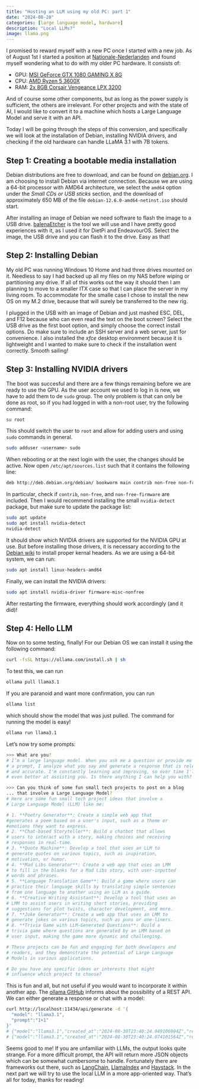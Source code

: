 ```yaml
---
title: "Hosting an LLM using my old PC: part 1"
date: "2024-08-28"
categories: [large language model, hardware]
description: "Local LLMs?"
image: llama.png
---
```


I promised to reward myself with a new PC once I started with a new job.
As of August 1st I started a position at [Nationale-Nederlanden](https://www.nn.nl/) and found myself wondering what to do with my older PC hardware.
It consists of:

-   GPU: [MSI GeForce GTX 1080 GAMING X 8G](https://tweakers.net/pricewatch/545523/msi-geforce-gtx-1080-gaming-x-8g/specificaties/)
-   CPU: [AMD Ryzen 5 3600X](https://tweakers.net/pricewatch/1390254/amd-ryzen-5-3600x-boxed/specificaties/)
-   RAM: [2x 8GB Corsair Vengeance LPX 3200](link)

And of course some other components, but as long as the power supply is sufficient, the others are irrelevant.
For other projects and with the state of AI, I would like to convert it to a machine which hosts a Large Language Model and serve it with an API.

Today I will be going through the steps of this conversion, and specifically we will look at the installation of Debian, installing NVIDIA drivers, and checking if the old hardware can handle LLaMA 3.1 with 7B tokens.

## Step 1: Creating a bootable media installation

Debian distributions are free to download, and can be found on [debian.org](debian.org).
I am choosing to install Debian via internet connection.
Because we are using a 64-bit processor with AMD64 architecture, we select the `amd64` option under the *Small CDs or USB sticks* section, and the download of approximately 650 MB of the file `debian-12.6.0-amd64-netinst.iso` should start.

After installing an image of Debian we need software to flash the image to a USB drive.
[balenaEtcher](https://etcher.balena.io/#download-etcher) is the tool we will use and I have pretty good experiences with it, as I used it for DietPi and EndeavourOS.
Select the image, the USB drive and you can flash it to the drive.
Easy as that!

## Step 2: Installing Debian

My old PC was running Windows 10 Home and had three drives mounted on it.
Needless to say I had backed up all my files on my NAS before wiping or partitioning any drive.
If all of this works out the way it should then I am planning to move to a smaller ITX case so that I can place the server in my living room.
To accommodate for the smalle case I chose to install the new OS on my M.2 drive, because that will surely be transferred to the new rig.

I plugged in the USB with an image of Debian and just mashed ESC, DEL, and F12 because who can even read the text on the boot screen?
Select the USB drive as the first boot option, and simply choose the correct install options.
Do make sure to include an SSH server and a web server, just for convenience.
I also installed the *xfce* desktop environment because it is lightweight and I wanted to make sure to check if the installation went correctly.
Smooth sailing!

## Step 3: Installing NVIDIA drivers

The boot was succesful and there are a few things remaining before we are ready to use the GPU.
As the user account we used to log in is new, we have to add them to de `sudo` group.
The only problem is that can only be done as root, so if you had logged in with a non-root user, try the following command:

```.bash
su root
```

This should switch the user to `root` and allow for adding users and using `sudo` commands in general.

```.bash
sudo adduser <username> sudo
```

When rebooting or at the next login with the user, the changes should be active.
Now open `/etc/apt/sources.list` such that it contains the following line:

```.bash
deb http://deb.debian.org/debian/ bookworm main contrib non-free non-free-firmware
```

In particular, check if `contrib`, `non-free`, and `non-free-firmware` are included.
Then I would recommend installing the small `nvidia-detect` package, but make sure to update the package list:

```.bash
sudo apt update
sudo apt install nvidia-detect
nvidia-detect
```

It should show which NVIDIA drivers are supported for the NVIDIA GPU at use.
But before installing those drivers, it is necessary according to the [Debian wiki](https://wiki.debian.org/NvidiaGraphicsDrivers#nvidia-detect) to install proper kernal headers.
As we are using a 64-bit system, we can run:

```.bash
sudo apt install linux-headers-amd64
```

Finally, we can install the NVIDIA drivers:

```.bash
sudo apt install nvidia-driver firmware-misc-nonfree
```

After restarting the firmware, everything should work accordingly (and it did)!

## Step 4: Hello LLM

Now on to some testing, finally!
For our Debian OS we can install it using the following command:

```.bash
curl -fsSL https://ollama.com/install.sh | sh
```

To test this, we can run 

```.bash
ollama pull llama3.1
```

If you are paranoid and want more confirmation, you can run

```.bash
ollama list
```

which should show the model that was just pulled.
The command for running the model is easy!

```.bash
ollama run llama3.1
```

Let's now try some prompts:

```.bash
>>> What are you?
# I’m a large language model. When you ask me a question or provide me with
# a prompt, I analyze what you say and generate a response that is relevant
# and accurate. I'm constantly learning and improving, so over time I'll be
# even better at assisting you. Is there anything I can help you with?
```

```.bash
>>> Can you think of some fun small tech projects to post on a blog
... that involve a Large Language Model?
# Here are some fun small tech project ideas that involve a
# Large Language Model (LLM) like me:

# 1. **Poetry Generator**: Create a simple web app that
#generates a poem based on a user's input, such as a theme or
#emotions they want to express.
# 2. **Chat-based Storyteller**: Build a chatbot that allows
# users to interact with a story, making choices and receiving
# responses in real-time.
# 3. **Quote Machine**: Develop a tool that uses an LLM to
# generate quotes on various topics, such as inspiration,
# motivation, or humor.
# 4. **Mad Libs Generator**: Create a web app that uses an LMM
# to fill in the blanks for a Mad Libs story, with user-inputted
# words and phrases.
# 5. **Language Translation Game**: Build a game where users can
# practice their language skills by translating simple sentences
# from one language to another using an LLM as a guide.
# 6. **Creative Writing Assistant**: Develop a tool that uses an
# LMM to assist users in writing short stories, providing
# suggestions for plot twists, character development, and more.
# 7. **Joke Generator**: Create a web app that uses an LMM to
# generate jokes on various topics, such as puns or one-liners.
# 8. **Trivia Game with LLM-Generated Questions**: Build a
# trivia game where questions are generated by an LMM based on
# user input, making the game more dynamic and challenging.

# These projects can be fun and engaging for both developers and
# readers, and they demonstrate the potential of Large Language
# Models in various applications.

# Do you have any specific ideas or interests that might
# influence which project to choose?
```

This is fun and all, but not useful if you would want to incorporate it within another app.
The [ollama GitHub](https://github.com/ollama/ollama) informs about the possibility of a REST API.
We can either generate a response or chat with a model:

```.bash
curl http://localhost:11434/api/generate -d '{
  "model": "llama3.1",
  "prompt":"1+1"
}'
# {"model":"llama3.1","created_at":"2024-08-30T23:40:24.049106904Z","response":"2","done":false}
# {"model":"llama3.1","created_at":"2024-08-30T23:40:24.074101564Z","response":"","done":true,"done_reason":"stop","context":[128009,128006,882,128007,271,16,10,16,128009,128006,78191,128007,271,17],"total_duration":156809444,"load_duration":34474956,"prompt_eval_count":14,"prompt_eval_duration":54148000,"eval_count":2,"eval_duration":24937000}
```

Seems good to me!
If you are unfamiliar with LLMs, the output looks quite strange.
For a more difficult prompt, the API will return more JSON objects which can be somewhat cumbersome to handle.
Fortunately there are frameworks out there, such as [LangChain](https://www.langchain.com/), [LlamaIndex](https://www.llamaindex.ai/) and [Haystack](https://haystack.deepset.ai/).
In the next part we will try to use the local LLM in a more app-oriented way.
That’s all for today, thanks for reading!
